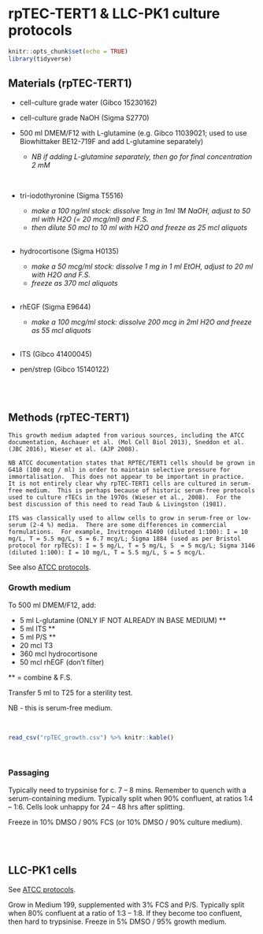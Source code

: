 # rpTEC-TERT1 & LLC-PK1 culture protocols

```r
knitr::opts_chunk$set(echo = TRUE)
library(tidyverse)

```

## Materials (rpTEC-TERT1)

-	cell-culture grade water (Gibco 15230162)  

-	cell-culture grade NaOH (Sigma S2770)  

- 500 ml DMEM/F12 with L-glutamine (e.g. Gibco 11039021; used to use Biowhittaker BE12-719F and add L-glutamine separately)  
    - *NB if adding L-glutamine separately, then go for final concentration 2 mM*  

<br>

- tri-iodothyronine (Sigma T5516)  
    - *make a 100 ng/ml stock: dissolve 1mg in 1ml 1M NaOH, adjust to 50 ml with H2O (= 20 mcg/ml) and F.S.*  
    - *then dilute 50 mcl to 10 ml with H2O and freeze as 25 mcl aliquots*  
<br>

- hydrocortisone (Sigma H0135)  
    - *make a 50 mcg/ml stock: dissolve 1 mg in 1 ml EtOH, adjust to 20 ml with H2O and F.S.*  
    - *freeze as 370 mcl aliquots*  
<br>
    
- rhEGF (Sigma E9644)  
    - *make a 100 mcg/ml stock: dissolve 200 mcg in 2ml H2O and freeze as 55 mcl aliquots*  
<br>

- ITS (Gibco 41400045)  

- pen/strep (Gibco 15140122)  

<br>
<br>

## Methods (rpTEC-TERT1)  

```block2
This growth medium adapted from various sources, including the ATCC documentation, Aschauer et al. (Mol Cell Biol 2013), Sneddon et al. (JBC 2016), Wieser et al. (AJP 2008).  

NB ATCC documentation states that RPTEC/TERT1 cells should be grown in G418 (100 mcg / ml) in order to maintain selective pressure for immortalisation.  This does not appear to be important in practice.  It is not entirely clear why rpTEC-TERT1 cells are cultured in serum-free medium.  This is perhaps because of historic serum-free protocols used to culture rTECs in the 1970s (Wieser et al., 2008).  For the best discussion of this need to read Taub & Livingston (1981).  

ITS was classically used to allow cells to grow in serum-free or low-serum (2-4 %) media.  There are some differences in commercial formulations.  For example, Invitrogen 41400 (diluted 1:100): I = 10 mg/L, T = 5.5 mg/L, S = 6.7 mcg/L; Sigma 1884 (used as per Bristol protocol for rpTECs): I = 5 mg/L, T = 5 mg/L, S  = 5 mcg/L; Sigma 3146 (diluted 1:100): I = 10 mg/L, T = 5.5 mg/L, S = 5 mcg/L.  

```

See also [ATCC protocols](https://www.atcc.org/products/crl-4031).  


### Growth medium

To 500 ml DMEM/F12, add:  

- 5 ml L-glutamine (ONLY IF NOT ALREADY IN BASE MEDIUM) \*\*  
- 5 ml ITS \*\*  
- 5 ml P/S \*\*  
- 20 mcl T3  
- 360 mcl hydrocortisone  
- 50 mcl rhEGF (don’t filter)  

\*\* = combine & F.S.

Transfer 5 ml to T25 for a sterility test.  

NB - this is serum-free medium.  

<br>

```r

read_csv("rpTEC_growth.csv") %>% knitr::kable()

```

<br>

### Passaging

Typically need to trypsinise for c. 7 -- 8 mins.  Remember to quench with a serum-containing medium.  Typically split when 90% confluent, at ratios 1:4 -- 1:6.  Cells look unhappy for 24 -- 48 hrs after splitting.  

Freeze in 10% DMSO / 90% FCS (or 10% DMSO / 90% culture medium).  

<br>
<br>

## LLC-PK1 cells  

See [ATCC protocols](https://www.atcc.org/products/cl-101).  

Grow in Medium 199, supplemented with 3% FCS and P/S.  Typically split when 80% confluent at a ratio of 1:3 -- 1:8.  If they become too confluent, then hard to trypsinise.  Freeze in 5% DMSO / 95% growth medium.  

<br>
<br>